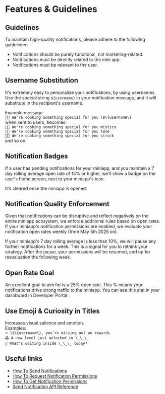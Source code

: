 # Features & Guidelines

## Guidelines

To maintain high-quality notifications, please adhere to the following guidelines:

-   Notifications should be purely functional, not marketing-related.
-   Notifications must be directly related to the mini app.
-   Notifications must be relevant to the user.

## Username Substitution

It's extremely easy to personalize your notifications, by using usernames.
Use the special string `${username}` in your notification message, and it will substitute in
the recipient's username.

Example message:<br/>
`🧑‍🍳 We're cooking something special for you \$\{username\}` <br/>
when sent to users, becomes:<br/>
`🧑‍🍳 We're cooking something special for you mistico`<br/>
`🧑‍🍳 We're cooking something special for you tute`<br/>
`🧑‍🍳 We're cooking something special for you struck`<br/>
and so on

## Notification Badges

If a user has pending notifications for your miniapp, and you maintain
a 7 day rolling average open rate of 15% or higher, we'll show a badge on the user's home screen,
next to your miniapp's icon.

It's cleared once the miniapp is opened.

## Notification Quality Enforcement

Given that notifications can be disruptive and reflect negatively on the entire miniapp ecosystem,
we enforce additional rules based on open rates. If your miniapp's notification permissions are enabled,
we evaluate your notification open rates weekly (from May 5th 2025 on).

If your miniapp's 7 day rolling average is less than 10%, we will pause any further notifications for a week.
This is a signal for you to rethink your strategy. After the pause, your permissions will be resumed,
and up for reevaluation the following week.

## Open Rate Goal

An excellent goal to aim for is a 25% open rate. This % means your notifications drive strong traffic to the miniapp.
You can see this stat in your dashboard in Developer Portal .

## Use Emoji & Curiosity in Titles

Increases visual salience and emotion.<br/>
Examples:<br/>
`🔥 \$\{username\}, you're missing out on rewards`<br/>
`🕹️ A new level just unlocked in \_\_\_`<br/>
`🤔 What's waiting inside \_\_\_ today?`<br/>

## Useful links

-   [How To Send Notifications](/mini-apps/notifications/how-to-send-notifications)
-   [How To Request Notification Permissions](/mini-apps/commands/request-permission)
-   [How To Get Notification Permissions](/mini-apps/commands/get-permissions)
-   [Send Notification API Reference](/mini-apps/reference/api#send-notification)
